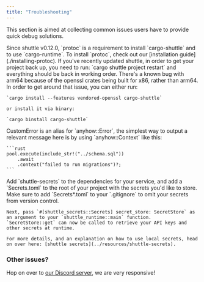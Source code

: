 ```yaml
---
title: "Troubleshooting"
---
```


This section is aimed at collecting common issues users have to provide quick debug solutions.

<AccordionGroup>
  <Accordion title="I get an error about protoc not being installed, or protoc being the wrong version.">
    Since shuttle v0.12.0, `protoc` is a requirement to install `cargo-shuttle` and to use `cargo-runtime`.
    To install `protoc`, check out our [installation guide](./installing-protoc).
  </Accordion>
  <Accordion title="I've updated shuttle and my project isn't working anymore.">
    If you've recently updated shuttle, in order to get your project back up, you need to run:
    `cargo shuttle project restart` and everything should be back in working order.
  </Accordion>
  <Accordion title="I'm struggling to install shuttle on my M1/M2 Mac, what should I do?">
    There's a known bug with arm64 because of the openssl crates being built for x86, rather than arm64. In order to get around that issue, you can either run:

    `cargo install --features vendored-openssl cargo-shuttle`

    or install it via binary:

    `cargo binstall cargo-shuttle`
  </Accordion>
  <Accordion title="How can I return custom errors with shuttle?">
    CustomError is an alias for `anyhow::Error`, the simplest way to output a relevant message here is by using `anyhow::Context` like this:

    ```rust
    pool.execute(include_str!("../schema.sql"))
        .await
        .context("failed to run migrations")?;
    ```
  </Accordion>
  <Accordion title="How can I handle environment variables?">
    Add `shuttle-secrets` to the dependencies for your service, and add a `Secrets.toml` to the root of your project with the secrets you'd like to store. Make sure to add `Secrets*.toml` to your `.gitignore` to omit your secrets from version control.

    Next, pass `#[shuttle_secrets::Secrets] secret_store: SecretStore` as an argument to your `shuttle_runtime::main` function. `SecretStore::get` can now be called to retrieve your API keys and other secrets at runtime.

    For more details, and an explanation on how to use local secrets, head on over here: [shuttle secrets](../resources/shuttle-secrets).
  </Accordion>
</AccordionGroup>

### Other issues?

Hop on over to [our Discord server](https://github.com/shuttle-hq/shuttle), we are very responsive!
